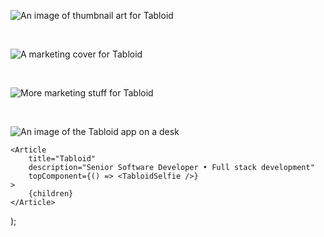 
![An image of thumbnail art for Tabloid](https://ucarecdn.com/88454f54-8dc3-4ab0-a4bf-b06e59f5396e/Thumbnail.png)

&nbsp;

![A marketing cover for Tabloid](https://ucarecdn.com/f3e8e6f6-d349-47c7-811b-0a3415cdaf96/cover.png)

&nbsp;

![More marketing stuff for Tabloid](https://ucarecdn.com/cda7df42-d524-4ede-9d72-9c347475a706/screens.png)

&nbsp;

![An image of the Tabloid app on a desk](https://ucarecdn.com/07ff046e-e780-45a8-9c2d-e2168e37decd/previews.png)

	<Article
		title="Tabloid"
		description="Senior Software Developer • Full stack development"
		topComponent={() => <TabloidSelfie />}
	>
		{children}
	</Article>
);

